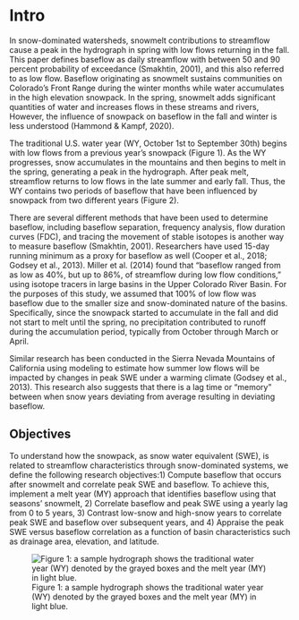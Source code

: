 # Intro

In snow-dominated watersheds, snowmelt contributions to streamflow cause a peak in the hydrograph in spring with low flows returning in the fall. This paper defines baseflow as daily streamflow with between 50 and 90 percent probability of exceedance (Smakhtin, 2001), and this also referred to as low flow. Baseflow originating as snowmelt sustains communities on Colorado’s Front Range during the winter months while water accumulates in the high elevation snowpack. In the spring, snowmelt adds significant quantities of water and increases flows in these streams and rivers, However, the influence of snowpack on baseflow in the fall and winter is less understood (Hammond & Kampf, 2020).  

The traditional U.S. water year (WY, October 1st to September 30th) begins with low flows from a previous year’s snowpack (Figure 1). As the WY progresses, snow accumulates in the mountains and then begins to melt in the spring, generating a peak in the hydrograph. After peak melt, streamflow returns to low flows in the late summer and early fall. Thus, the WY contains two periods of baseflow that have been influenced by snowpack from two different years (Figure 2).  

There are several different methods that have been used to determine baseflow, including baseflow separation, frequency analysis, flow duration curves (FDC), and tracing the movement of stable isotopes is another way to measure baseflow (Smakhtin, 2001). Researchers have used 15-day running minimum as a proxy for baseflow as well (Cooper et al., 2018; Godsey et al., 2013). Miller et al. (2014) found that “baseflow ranged from as low as 40%, but up to 86%, of streamflow during low flow conditions,” using isotope tracers in large basins in the Upper Colorado River Basin. For the purposes of this study, we assumed that 100% of low flow was baseflow due to the smaller size and snow-dominated nature of the basins. Specifically, since the snowpack started to accumulate in the fall and did not start to melt until the spring, no precipitation contributed to runoff during the accumulation period, typically from October through March or April. 

Similar research has been conducted in the Sierra Nevada Mountains of California using modeling to estimate how summer low flows will be impacted by changes in peak SWE under a warming climate (Godsey et al., 2013). This research also suggests that there is a lag time or “memory” between when snow years deviating from average resulting in deviating baseflow.  

## Objectives

To understand how the snowpack, as snow water equivalent (SWE), is related to streamflow characteristics through snow-dominated systems, we define the following research objectives:1) Compute baseflow that occurs after snowmelt and correlate peak SWE and baseflow. To achieve this, implement a melt year (MY) approach that identifies baseflow using that seasons’ snowmelt, 2) Correlate baseflow and peak SWE using a yearly lag from 0 to 5 years, 3) Contrast low-snow and high-snow years to correlate peak SWE and baseflow over subsequent years, and 4) Appraise the peak SWE versus baseflow correlation as a function of basin characteristics such as drainage area, elevation, and latitude. 

![Figure 1: a sample hydrograph shows the traditional water year (WY) denoted by the grayed boxes and the melt year (MY) in light blue.](\~/WR440/mysnobook/fig1.jpg)
